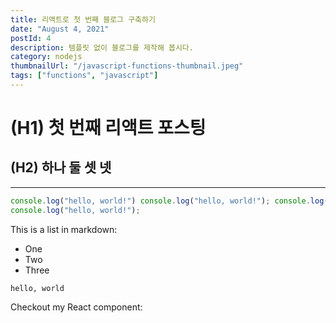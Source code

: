 ```yaml
---
title: 리액트로 첫 번째 블로그 구축하기
date: "August 4, 2021"
postId: 4
description: 템플릿 없이 블로그를 제작해 봅시다.
category: nodejs
thumbnailUrl: "/javascript-functions-thumbnail.jpeg"
tags: ["functions", "javascript"]
---
```


# (H1) 첫 번째 리액트 포스팅

## (H2) 하나 둘 셋 넷

---

```javascript
console.log("hello, world!") console.log("hello, world!"); console.log("hello, world!");
console.log("hello, world!");
```

This is a list in markdown:

- One
- Two
- Three

```
hello, world
```

Checkout my React component:
